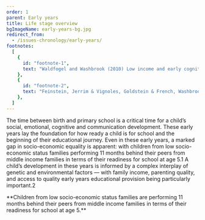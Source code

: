 ```yaml
---
order: 1
parent: Early years
title: Life stage overview
bgImageName: early-years-bg.jpg
redirect_from: 
  - /issues-chronology/early-years/
footnotes:
  [
    {
      id: "footnote-1",
      text: "Waldfogel and Washbrook (2010) Low income and early cognitive development in the UK: A report for the Sutton Trust.",
    },
    {
      id: "footnote-2",
      text: "Feinstein, Jerrim & Vignoles, Goldstein & French, Washbrook & Lee, & Lupton (2015) Social class differences in early cognitive development debate. Longitudinal and Life Course Studies, 6, 331-376; Lugo-Gil and Tamis-LeMonda (2008) Family resources and parenting quality: Links to children’s cognitive development across the first 3 years. Child Development, 79(4): 1065-85.",
    },
  ]
---
```


The time between birth and primary school is a critical time for a child’s
social, emotional, cognitive and communication development. These early years
lay the foundation for how ready a child is for school and the beginning of
their educational journey. Even in these early years, a marked gap in
socio-economic equality is apparent: with children from low socio-economic
status families performing 11 months behind their peers from middle income
families in terms of their readiness for school at age 5.<FootnoteLink
linkId="footnote-1">1</FootnoteLink> A child’s development in these years is
informed by a complex interplay of genetic and environmental factors — with
family income, parenting quality, and access to quality early years educational
provision being particularly important.<FootnoteLink
linkId="footnote-2">2</FootnoteLink>


<div>
  <OverviewSVG />
  **Children from low socio-economic status families are performing 11 months behind
  their peers from middle income families in terms of their readiness for school
  at age 5.**
</div>
